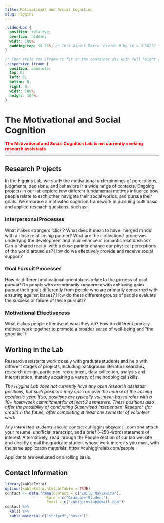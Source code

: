 ```yaml
---
title: Motivational and Social Cognition
slug: higgins
---
```


```css
.video-box {
  position: relative;
  overflow: hidden;
  width: 100%;
  padding-top: 56.25%; /* 16:9 Aspect Ratio (divide 9 by 16 = 0.5625) */
}

/* Then style the iframe to fit in the container div with full height and width */
.responsive-iframe {
  position: absolute;
  top: 0;
  left: 0;
  bottom: 0;
  right: 0;
  width: 100%;
  height: 100%;
}
```

# The Motivational and Social Cognition

<span style="color:red">
**The Motivational and Social Cognition Lab is not currently seeking research assistants**
</span>

***

## Research Projects

In the Higgins Lab, we study the motivational underpinnings of perceptions, judgments, decisions, and behaviors in a wide range of contexts. Ongoing projects in our lab explore how different fundamental motives influence how people relate to each other, navigate their social worlds, and pursue their goals. We embrace a motivated cognition framework in pursuing both basic and applied research questions, such as:

### Interpersonal Processes

What makes strangers ‘click’? What does it mean to have ‘merged minds’ with a close relationship partner? What are the motivational processes underlying the development and maintenance of romantic relationships? Can a ‘shared reality’ with a close partner change our physical perceptions of the world around us? How do we effectively provide and receive social support?

### Goal Pursuit Processes

How do different motivational orientations relate to the process of goal pursuit? Do people who are primarily concerned with achieving gains pursue their goals differently from people who are primarily concerned with ensuring against losses? How do these different groups of people evaluate the success or failure of these pursuits?

### Motivational Effectiveness

What makes people effective at what they do? How do different primary motives work together to promote a broader sense of well-being and “the good life”?

## Working in the Lab
Research assistants work closely with graduate students and help with different stages of projects, including background literature searches, research design, participant recruitment, data collection, analysis and interpretation, thereby acquiring a variety of methodological skills.
  
*The Higgins Lab does not currently have any open research assistant positions, but such positions may open up over the course of the coming academic year. If so, positions are typically volunteer-based roles with a 10+ hour/week commitment for at least 2 semesters. These positions also offer the possibility of conducting Supervised Independent Research (for credit) in the future, after completing at least one semester of volunteer work.*

Any interested students should contact cuhigginslab@gmail.com and attach your resume, unofficial transcript, and a brief (~250-word) statement of interest. Alternatively, read through the People section of our lab website and directly email the graduate student whose work interests you most, with the same application materials: https://cuhigginslab.com/people 

Applicants are evaluated on a rolling basis.

## Contact Information

```r
library(kableExtra)
options(kableExtra.html.bsTable = TRUE)
contact <- data.frame(Contact = c("Emily Nakkawita"),
                   Role = c("Graduate Student"),
                   Email = c("cuhigginslab@gmail.com"))
contact %>%
  kbl() %>%
  kable_material(c("striped","hover"))
                   
                   
```

